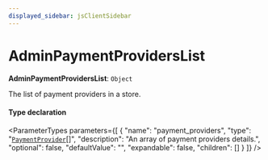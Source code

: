 ```yaml
---
displayed_sidebar: jsClientSidebar
---
```



# AdminPaymentProvidersList

 **AdminPaymentProvidersList**: `Object`

The list of payment providers in a store.

#### Type declaration

<ParameterTypes parameters={[
  {
    "name": "payment_providers",
    "type": "[`PaymentProvider`](../classes/internal.PaymentProvider.mdx)[]",
    "description": "An array of payment providers details.",
    "optional": false,
    "defaultValue": "",
    "expandable": false,
    "children": []
  }
]} />
